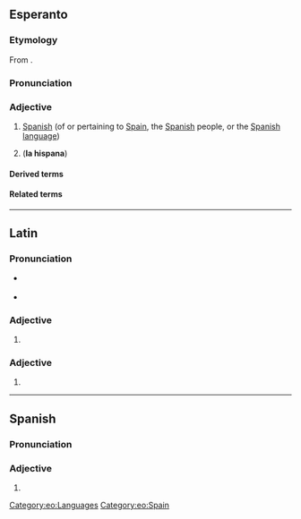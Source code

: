 ==Esperanto==

===Etymology===
From {{af|eo|hispano|t1=a Spaniard|-a}}.

===Pronunciation===
{{eo-IPA|a=LL-Q143 (epo)-Lepticed7-hispana.wav|hispan|a}}

===Adjective===
{{eo-head}}

# [[Spanish]] (of or pertaining to [[Spain]], the [[Spanish]] people, or the [[Spanish]] [[language]])
#: {{hyper|eo|eŭropa}}
# ('''la hispana''') {{clipping of|eo|[[la]] [[hispana lingvo]]||the Spanish language}}

====Derived terms====
{{der3|eo
|{{l|eo|hispana lingvo|t=Spanish language}}
|{{l|eo|hispanlingvano}}, {{l|eo|hispanparolanto|t=a Spanish speaker, a [[hispanophone]]}}
|{{l|eo|hispanparola}}, {{l|eo|hispanparolanta|t=Spanish-speaking}}
}}

====Related terms====
{{rel2|eo
|{{l|eo|hispane|t=in Spanish}}
|{{l|eo|Hispanio|t=Spain}}
}}

{{eo GCSE|4}}

[[Category:eo:Languages]]
[[Category:eo:Spain]]

----

==Latin==

===Pronunciation===
* {{q|hispāna}} {{la-IPA|hispāna}}
* {{q|hispānā}} {{la-IPA|hispānā}}

===Adjective===
{{la-adj-form|hispāna}}

# {{inflection of|la|hispānus||nom//voc|f|s|;|nom//acc//voc|n|p}}

===Adjective===
{{la-adj-form|hispānā}}

# {{inflection of|la|hispānus||abl|f|s}}

----

==Spanish==

===Pronunciation===
{{es-IPA}}

===Adjective===
{{head|es|adjective form|g=f-s}}

# {{adj form of|es|hispano||f|s}}